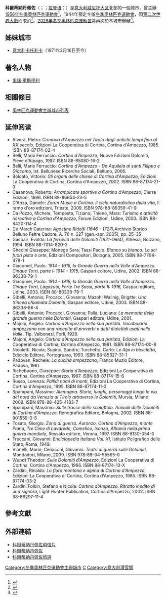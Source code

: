 {{noteTA
|1=zh-cn:国际残疾人奥林匹克委员会;zh-hk:國際傷殘奧林匹克委員會;zh-tw:國際帕拉林匹克委員會;
|2=zh-cn:残疾人奥林匹克运动会;zh-hk:傷殘奧林匹克運動會;zh-tw:帕拉林匹克運動會;
|G1=地名
}}

{{Infobox Italian comune
| name                = 科爾蒂納丹佩佐
| native_name = Cortina d'Ampezzo

| image_skyline       = Cortina Corso Italia 1.JPG
| imagesize           =
| image_alt           =
| image_caption       =
| image_shield        = Cortina_d'Ampezzo-Stemma.png
| shield_alt          =
| shield_size         = 
| image_map           =
| map_alt             =
| map_caption         =
| pushpin_label_position = bottom
| pushpin_map_alt     =

| coordinates = {{coord|46|32|25|N|12|08|10|E|region:IT|display=inline,title}}
| coordinates_footnotes =
| region              = [[威尼托|威尼托]]
| province            = [[貝盧諾省|貝盧諾省]] (BL)
| frazioni            = 
| mayor_party         =
| mayor               = 姜皮埃特罗·盖迪纳（{{lang|it|Gianpietro Ghedina}}）
| area_footnotes      =
| area_total_km2      = 254.51
| population_footnotes =
| population_total    = 6150
| population_as_of    = 2008年1月1日
| pop_density_footnotes =
| population_demonym  = Ampezzani
| elevation_footnotes =
| elevation_m         = 1224
| twin1               =
| twin1_country       =
| saint               = 聖菲和詹姆斯
| day                 = 5月3日
| postal_code         = 32043
| area_code           = 0436
| website             =
| footnotes           =
}}
{{Infobox ski area
|name= Cortina d'Ampezzo
|location= [[意大利|意大利]]
|nearest_city= [[贝卢诺|贝卢诺]]
|lat_degrees= |lat_minutes= |lat_seconds= |lat_direction= |long_degrees= |long_minutes= |long_seconds= |long_direction=
|top_elevation= {{Convert|2930|m|ft}}
|base_elevation= {{Convert|1224|m|ft}}
|skiable_area=
|number_trails= 101 ({{Convert|140|km|mi}})
|longest_run= {{Convert|11|km|mi}}
|terrainparks=
|snowfall=
|external_link= [http://www.cortina-ski.com/ Cortina-Ski.com]
|}}
'''科爾蒂納丹佩佐'''（{{lang-it|'''Cortina d'Ampezzo'''}}；{{lang-de|Hayden}}；[[拉登语|拉登语]]：{{lang|roa|Anpezo, Ampëz}}）是[[意大利|意大利]][[威尼托大区|威尼托大区]]北部的一個城市，曾主辦[[1956年冬季奧林匹克運動會|1956年冬季奧林匹克運動會]]<ref>{{en}}{{cite web | title=Garmisch-Partenkirchen 1936 | publisher=[[國際奧委會|國際奧委會]] | accessdate=2010年7月31日 | url=http://www.olympic.org/en/content/Olympic-Games/All-Past-Olympic-Games/Summer/Garmisch-Partenkirchen-1936/ | archive-date=2015年9月24日 | archive-url=https://web.archive.org/web/20150924160738/http://www.olympic.org/en/content/Olympic-Games/All-Past-Olympic-Games/Summer/Garmisch-Partenkirchen-1936/ | dead-url=no }}</ref>，1944年預定主辦[[冬季奧林匹克運動會|冬季奧林匹克運動會]]，因[[第二次世界大戰|第二次世界大戰]]而取消<ref>{{en}}{{Cite journal|last=Durántez |first=Conrado |title=The Olympic Movement, a twentieth-century phenomenon |journal=Olympic Review |volume=XXVI |issue=14 |pages=56–57 |date=1997年4至5月 |url=http://www.la84foundation.org/OlympicInformationCenter/OlympicReview/1997/oreXXVI14/oreXXVI14zl.pdf |format=PDF |deadurl=yes |archiveurl=https://web.archive.org/web/20080911022028/http://www.la84foundation.org/OlympicInformationCenter/OlympicReview/1997/oreXXVI14/oreXXVI14zl.pdf |archivedate=2008-09-11 }}</ref>。[[2026年冬季奧林匹克運動會|2026年冬季奧林匹克運動會]]將再次於本城市舉辦<ref>{{en}}{{cite web | title=MILAN-CORTINA AWARDED THE OLYMPIC WINTER GAMES 2026 | publisher=[[國際奧委會|國際奧委會]] | accessdate=2019年6月24日 | url=https://www.olympic.org/news/milan-cortina-awarded-the-olympic-winter-games-2026 | archive-date=2019年9月21日 | archive-url=https://web.archive.org/web/20190921044855/https://www.olympic.org/news/milan-cortina-awarded-the-olympic-winter-games-2026 | dead-url=no }}</ref>。

==姊妹城市==
*{{flagicon|ITA}} [[意大利|意大利]][[卡托利卡|卡托利卡]]（1971年3月16日至今）

==著名人物==
* [[里諾·萊斯德利|里諾·萊斯德利]]

==相關條目==
* [[奧林匹克運動會主辦城市列表|奧林匹克運動會主辦城市列表]]

==延伸阅读==
* Alverà, Pietro: ''Cronaca d'Ampezzo nel Tirolo dagli antichi tempi fino al XX secolo'', Edizioni La Cooperativa di Cortina, Cortina d'Ampezzo, 1985. ISBN 88-87174-02-4
* Belli, Mario Ferruccio: ''Cortina d'Ampezzo'', Nuove Edizioni Dolomiti, Pieve d'Alpago, 1987. ISBN 88-85080-16-2
* Belli, Mario Ferruccio: ''Cortina d'Ampezzo - Da Aquileia ai santi Filippo e Giacomo'', Ist. Bellunese Ricerche Sociali, Belluno, 2006.
* Bolcato, Vittorio: ''Gli organi delle chiese di Cortina d'Ampezzo'', Edizioni La Cooperativa di Cortina, Cortina d'Ampezzo, 2002. ISBN 88-87174-21-0
* Casanova, Roberto: ''Arrampicate sportive a Cortina d'Ampezzo'', Cierre Edizioni, 1996. ISBN 88-86654-23-5
* D'Anza, Daniele: ''Zoran Music a Cortina. Il ciclo naturalistico della vita'', Il ramo d'oro edizioni, Trieste, 2009. ISBN 978-88-89359-41-9
* Da Pozzo, Michele; Tempesta, Tiziano; Thiene, Mara: ''Turismo e attività ricreative a Cortina d'Ampezzo'', Forum Edizioni, Udine, 2003. ISBN 88-8420-114-4
* De March Caterina: ''Agostino Ridolfi (1646 - 1727), ''Archivio Storico Belluno Feltre Cadore, A. 76 n. 327 (gen.-apr. 2005), pp. 25–35
* Gaspari, Evaldo: ''La ferrovia delle Dolomiti (1921-1964)'', Athesia, Bolzano, 1994. ISBN 88-7014-820-3
* Ghedini Giuseppe; Monego Sara; Tassi Paolo: ''Bianco su bianco. Lo sci fuori pista è arte'', Edizioni Compositori, Bologna, 2005. ISBN 88-7794-478-1
* Giacomel, Paolo: ''1914 - 1918, la Grande Guerra nella Valle d'Ampezzo. Cinque Torri, parte I: 1914 - 1915'', Gaspari editore, Udine, 2002. ISBN 88-86338-79-1
* Giacomel, Paolo: ''1914 - 1918, la Grande Guerra nella Valle d'Ampezzo. Cinque Torri, Lagazuoi, Forte Tre Sassi, parte II: 1916'', Gaspari editore, Udine, 2003. ISBN 88-86338-79-1
* Gibelli, Antonio; Procacci, Giovanna; Mazohl Wallnig, Brigitte: ''Una trincea chiamata Dolomiti'', Gaspari editore, Udine, 2003. ISBN 88-86338-86-4
* Gibelli, Antonio; Procacci, Giovanna; Palla, Luciana: ''La memoria della grande guerra nelle Dolomiti'', Gaspari editore, Udine, 2001.
* Majoni, Angelo: ''Cortina d'Ampezzo nella sua parlata. Vocabolario ampezzano con una raccolta di proverbi e detti dialettali usati nella Valle'', Tip. Valbonesi, Forlì, 1929.
* Majoni, Angelo: ''Cortina d'Ampezzo nella sua parlata'', Edizioni La Cooperativa di Cortina, Cortina d'Ampezzo, 1981. ISBN 88-87174-00-8
* Nicoletti, Nicola; Supino, Sandro; Turchetto, Carlo: ''Le Alpi in bicicletta'', Ediciclo Editore, Portogruaro, 1993. ISBN 88-85327-31-1
* Padovan, Rachele: ''La cucina ampezzana'', Franco Muzio Editore, Padova, 1981.
* Richebuono, Giuseppe: ''Storia d'Ampezzo'', Edizioni La Cooperativa di Cortina, Cortina d'Ampezzo, 1997. ISBN 88-87174-15-6
* Russo, Lorenza: ''Pallidi nomi di monti'', Edizioni La Cooperativa di Cortina, Cortina d'Ampezzo, 1995. ISBN 88-87174-11-3
* Spampani, Massimo: ''Alemagna. Storie, luoghi, personaggi lungo la via del nord da Venezia al Tirolo attraverso le Dolomiti'', Mursia, Milano, 2009. ISBN 978-88-425-4183-7
* Spampani, Massimo: ''Sulle tracce dello scoiattolo. Animali delle Dolomiti di Cortina d'Ampezzo'', Renografica Editore, Bologna, 2002. ISBN 88-901559-0-6
* Tosato, Giorgio: ''Zona di guerra. Auronzo, Cortina d'Ampezzo, monte Piana, Tre Cime di Lavaredo, Comelico, Isonzo, Albania nella prima guerra mondiale'', Rossato editore, Verona, 1997. ISBN 88-8130-054-0
* Treccani, Giovanni: ''Enciclopedia Italiana Vol. XI'', Istituto Poligrafico dello Stato, Roma, 1949.
* Vianelli, Mario; Cenacchi, Giovanni: ''Teatri di guerra sulle Dolomiti'', Mondadori, Milano, 2009. ISBN 978-88-04-55565-0
* Wundt Theodor: ''Sulle Dolomiti d'Ampezzo'', Edizioni La Cooperativa di Cortina, Cortina d'Ampezzo, 1996. ISBN 88-87174-13-X
* Zardini, Rinaldo: ''La flora montana e alpina di Cortina d'Ampezzo'', Edizioni La Cooperativa di Cortina, Cortina d'Ampezzo, 1985. ISBN 88-87174-03-2
* Zardini Folòin, Stefano e Nicola: ''Cortina d'Ampezzo. Ritratto inedito di una signora'', Light Hunter Publication, Cortina d'Ampezzo, 2002. ISBN 88-86297-11-4

==參考文獻==
<div class="references-small">
<references></references>
</div>

==外部連結==
{{Commons|Cortina d'Ampezzo}}
* [http://www.nevasport.com/nevablogs/detalle.php?id_blogs=31&id_articulos=821 科爾蒂納丹佩佐明信片]
* [http://www.dolomitesworld.com/dolomites/cortina_d_ampezzo/ 科爾蒂納丹佩佐] {{Wayback|url=http://www.dolomitesworld.com/dolomites/cortina_d_ampezzo/ |date=20080828072358 }} {{en}}
* [http://www.cortina-tourism.com/en/ 科爾蒂納丹佩佐旅遊] {{Wayback|url=http://www.cortina-tourism.com/en/ |date=20210224175600 }} {{en}}

{{貝盧諾省市鎮}}
{{冬季奥运会主办城市}}

[[Category:冬季奧林匹克運動會主辦城市|Category:冬季奧林匹克運動會主辦城市]]
[[Category:贝卢诺省市镇|C]]
[[Category:意大利滑雪場|Category:意大利滑雪場]]